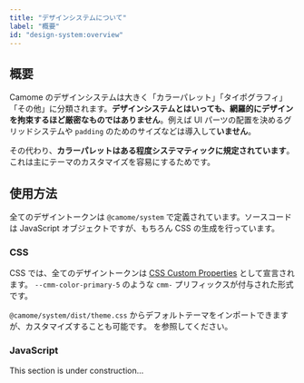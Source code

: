 ```yaml
---
title: "デザインシステムについて"
label: "概要"
id: "design-system:overview"
---
```


## 概要

Camome のデザインシステムは大きく「カラーパレット」「タイポグラフィ」「その他」に分類されます。**デザインシステムとはいっても、網羅的にデザインを拘束するほど厳密なものではありません**。例えば UI パーツの配置を決めるグリッドシステムや `padding` のためのサイズなどは導入して**いません**。

その代わり、**カラーパレットはある程度システマティックに規定されています**。これは主にテーマのカスタマイズを容易にするためです。

## 使用方法

全てのデザイントークンは `@camome/system` で定義されています。ソースコードは JavaScript オブジェクトですが、もちろん CSS の生成を行っています。

### CSS

CSS では、全てのデザイントークンは [CSS Custom Properties](https://developer.mozilla.org/ja/docs/Web/CSS/--*) として宣言されます。 `--cmm-color-primary-5` のような `cmm-` プリフィックスが付与された形式です。

`@camome/system/dist/theme.css` からデフォルトテーマをインポートできますが、カスタマイズすることも可能です。<DocLink id="guide:theming"/> を参照してください。

### JavaScript

<Message status="warn">This section is under construction...</Message>
